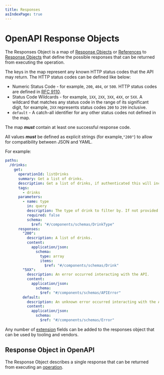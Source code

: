 ```yaml
---
title: Responses
asIndexPage: true
---
```


# OpenAPI Response Objects

The Responses Object is a map of [Response Objects](/openapi/paths/operations/responses#response-object) or [References](/openapi/references) to [Response Objects](/openapi/paths/operations/responses#response-object) that define the possible responses that can be returned from executing the operation.

The keys in the map represent any known HTTP status codes that the API may return. The HTTP status codes can be defined like below:

- Numeric Status Code - for example, `200`, `404`, or `500`. HTTP status codes are defined in [RFC 9110](https://httpwg.org/specs/rfc9110.html#overview.of.status.codes).
- Status Code Wildcards - for example, `1XX`, `2XX`, `3XX`, `4XX`, or `5XX`. A wildcard that matches any status code in the range of its significant digit, for example, `2XX` represents status codes `200` to `299` inclusive.
- `default` - A catch-all identifier for any other status codes not defined in the map.

The map **_must_** contain at least one successful response code.

All values **_must_** be defined as explicit strings (for example,`"200"`) to allow for compatibility between JSON and YAML.

For example:

```yaml
paths:
  /drinks:
    get:
      operationId: listDrinks
      summary: Get a list of drinks.
      description: Get a list of drinks, if authenticated this will include stock levels and product codes otherwise it will only include public information.
      tags:
        - drinks
      parameters:
        - name: type
          in: query
          description: The type of drink to filter by. If not provided all drinks will be returned.
          required: false
          schema:
            $ref: "#/components/schemas/DrinkType"
      responses:
        "200":
          description: A list of drinks.
          content:
            application/json:
              schema:
                type: array
                items:
                  $ref: "#/components/schemas/Drink"
        "5XX":
          description: An error occurred interacting with the API.
          content:
            application/json:
              schema:
                $ref: "#/components/schemas/APIError"
        default:
          description: An unknown error occurred interacting with the API.
          content:
            application/json:
              schema:
                $ref: "#/components/schemas/Error"
```

Any number of [extension](/openapi/extensions) fields can be added to the responses object that can be used by tooling and vendors.

## Response Object in OpenAPI

The Response Object describes a single response that can be returned from executing an [operation](/openapi/paths/operations).

<Table
  title="Response Object Fields"
  data={[
    {
      field: "`description`",
      type: "String",
      required: "✅",
      description: "A description of the response. This may contain [CommonMark syntax](https://spec.commonmark.org/) to provide a rich description."
    },
    {
      field: "`headers`",
      type: "[Headers](/openapi/paths/operations/responses/headers)",
      required: "",
      description: "A map of [Header Objects](/openapi/paths/operations/responses/headers) that defines the headers that can be returned from executing this operation."
    },
    {
      field: "`content`",
      type: "[Content](/openapi/paths/operations/content)",
      required: "",
      description: "A map of [Media Type Objects](/openapi/paths/operations/content#media-type-object) that defines the possible media types that can be returned from executing this operation."
    },
    {
      field: "`links`",
      type: "[Links](/openapi/paths/operations/responses/links)",
      required: "",
      description: "A map of [Link Objects](/openapi/paths/operations/responses/links#link-object) or [References](/openapi/references) that define the possible links that can be returned from executing this operation."
    },
    {
      field: "`x-*`",
      type: "[Extensions](/openapi/extensions)",
      required: "",
      description: "Any number of extension fields can be added to the response object that can be used by tooling and vendors."
    }
  ]}
  columns={[
    {
      key: "field",
      header: "Field"
    },
    {
      key: "type",
      header: "Type"
    },
    {
      key: "required",
      header: "Required"
    },
    {
      key: "description",
      header: "Description"
    }
  ]}
/>
